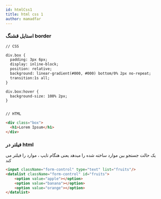 ```yaml
---
id: htmlCss1
title: html css 1
author: mamadfar
---
```


### استایل قشنگ border

<div dir="ltr">

```html
// CSS

div.box {
  padding: 3px 6px;
  display: inline-block;
  position: relative;
  background: linear-gradient(#000, #000) bottom/0% 2px no-repeat;
  transition:1s all;
}

div.box:hover {
  background-size: 100% 2px;
}


// HTML

<div class="box">
  <h1>Lorem Ipsum</h1>
</div>

```

</div>

### فیلتر در html

یک حالت جستجو بین موارد ساخته شده را میدهد یعنی هنگام تایپ ، موارد را فیلتر می کند

<div dir="ltr">

```html
<input className="form-control" type="text" list="fruits"/>
<datalist className="form-control" id="fruits">
    <option value="apple"></option>
    <option value="banana"></option>
    <option value="orange"></option>
</datalist>
```

</div>

